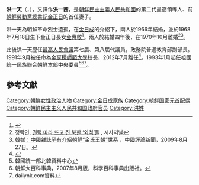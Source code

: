{{noteTA
|1=zh-hans:朝鲜; zh-hant:北韓;
|2=zh-hans:韩国; zh-hant:南韓;
|3=zh:南北朝鲜; zh-hans:韩朝; zh-hant:南北韓;
}}
{{Infobox person
| 前綴尊稱   = 
| 姓名       = 洪一天<br>홍일천
| 後綴尊稱   = 
| 圖像       = Replace this image female.svg
| 圖像大小   = 
| 圖像替代   = 
| 圖像說明   = 
| 本名       = 
| 出生日期   = {{Birth year and age|1942}}
| 出生地     = {{KOR-JPN}}[[平安南道|平安南道]][[平壤市|平壤市]]
| 死亡日期   = <!-- {{Death date and age|YYYY|MM|DD|YYYY|MM|DD}}（死亡在前，出生在後） -->
| 死亡地     = 
| 死因       = 
| 居住地     = 
| 國籍       = {{DPRK}}
| 政黨       = {{WPK}}
| 種族       = 朝鮮族
| 教育程度   = 大學畢業
| 母校       = [[金日成綜合大學|金日成綜合大學]]俄語文學部
| 職業       = [[金亨稷師範大學|金亨稷師範大學]]校長<br>（1991年9月－2012年7月）
| 知名於     = 金正日首任妻子
| 家鄉       = 
| 身高       = 
| 體重       = 
| 頭銜       = 
| 頭銜時期   = 
| 前任       = 
| 繼任       = 
| 政治運動   = 
| 競爭者     = 
| 董事會     = 
| 宗教信仰   = 
| 宗派       = 
| 配偶       = [[金正日|金正日]]（1966年至1970年）
| 伴侶       = 
| 子女       = [[金惠敬|金惠敬]]（女兒）
| 父母       = 
| 親屬       = 
| 呼號       = 
| 獎項       = 
| 簽名       = 
| 簽名大小   = 
| 簽名替代   = 
| module     = 
| module2    = 
| module3    = 
| module4    = 
| module5    = 
| module6    = 
| 網站       = 
| 腳註       = 
| 寬度       = 
}}
'''洪一天'''（{{lang-ko|'''홍일천'''}}，{{bd|1942年||}}），又譯作'''洪一茜'''，是[[朝鮮民主主義人民共和國|朝鮮民主主義人民共和國]]的第二代最高領導人、前[[朝鮮勞動黨總書記|朝鮮勞動黨總書記]][[金正日|金正日]]的首任妻子。

洪一天為朝鮮革命烈士遺孤，在[[金日成|金日成]]的介紹下，兩人於1966年結婚，並於1968年7月18日生下金正日長女[[金惠敬|金惠敬]]<ref>{{cite news |title=김정일 딸이 위원장? 北 여성동맹 대폭 강화], 매일경제 |url=http://news.mk.co.kr/newsRead.php?year=2011&no=778374 |accessdate=2021-08-31 |work=mk.co.kr |archive-date=2013-12-17 |archive-url=https://web.archive.org/web/20131217075144/http://news.mk.co.kr/newsRead.php?year=2011&no=778374 |dead-url=no }}</ref>。兩人於結婚四年後，在1970年10月離婚<ref>정락인, [http://www.sisapress.com/news/articleView.html?idxno=56508 권력 따라 뜨고 진 북한 ‘외척’들] {{Wayback|url=http://www.sisapress.com/news/articleView.html?idxno=56508 |date=20190609054320 }}, 시사저널{{ko}}</ref><ref>[http://www.chinareviewnews.com/doc/1010/5/9/4/101059481.html?coluid=0&kindid=0&docid=101059481 韓媒：中國雜誌罕有介紹朝鮮“金氏王朝”世系] {{Wayback|url=http://www.chinareviewnews.com/doc/1010/5/9/4/101059481.html?coluid=0&kindid=0&docid=101059481 |date=20180107061148 }}，中國評論新聞，2009年8月27日。</ref>。

此後洪一天歷任[[最高人民會議|最高人民會議]]第七屆、第八屆代議員，政務院普通教育部副部長。1991年9月被任命為[[金亨稷師範大學|金亨稷師範大學]]校長，2012年7月離任<ref>{{cite web|url=http://cybernk.net/infoText/InfoHumanDetail.aspx?mc=EJ1102&hid=EJ110200230302&rightType=3&direct=1|title=Information from Korea unification center|website=Cybernk.net|accessdate=9 August 2017|archive-date=2021-08-31|archive-url=https://web.archive.org/web/20210831055535/http://cybernk.net/infoText/InfoHumanDetail.aspx?mc=EJ1102&hid=EJ110200230302&rightType=3&direct=1|dead-url=no}}</ref>。1993年1月起任祖國統一民族聯合朝鮮本部中央委員<ref>韓國統一部北韓資料中心</ref><ref>朝鮮大百科事典，2007年8月版，科學百科事典出版社。</ref><ref>dailynk.com資料</ref>。

==參考文獻==
{{Reflist|2}}

{{金日成家族}}

[[Category:朝鮮女性政治人物|Category:朝鮮女性政治人物]]
[[Category:金日成家族|Category:金日成家族]]
[[Category:朝鲜国家元首配偶|Category:朝鲜国家元首配偶]]
[[Category:朝鲜民主主义人民共和国政府官员|Category:朝鲜民主主义人民共和国政府官员]]
[[Category:洪姓|Category:洪姓]]